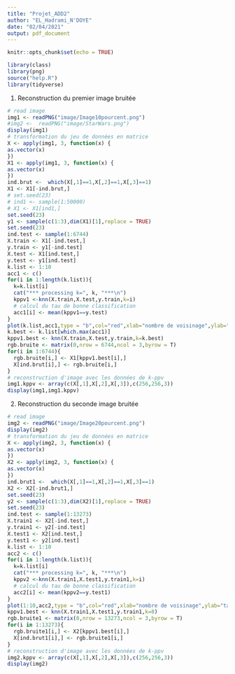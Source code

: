 ```yaml
---
title: "Projet_ADD2"
author: "EL_Hadrami_N'DOYE"
date: "02/04/2021"
output: pdf_document
---
```


```r
knitr::opts_chunk$set(echo = TRUE)
```

```r
library(class)
library(png)
source("help.R")
library(tidyverse)
```

1. Reconstruction du premier image bruitée

```r
# read image
img1 <- readPNG("image/Image10pourcent.png")
#img2 <-  readPNG("image/StarWars.png")
display(img1)
# transformation du jeu de données en matrice
X <- apply(img1, 3, function(x) {
as.vector(x)
})
X1 <- apply(img1, 3, function(x) {
as.vector(x)
})
ind.brut <-  which(X[,1]==1,X[,2]==1,X[,3]==1)
X1 <- X1[-ind.brut,]
# set.seed(23)
# ind1 <- sample(1:50000)
# X1 <- X1[ind1,]
set.seed(23)
y1 <- sample(c(1:3),dim(X1)[1],replace = TRUE)
set.seed(23)
ind.test <- sample(1:6744)
X.train <- X1[-ind.test,]
y.train <- y1[-ind.test]
X.test <- X1[ind.test,]
y.test <- y1[ind.test]
k.list <- 1:10
acc1 <- c()
for(i in 1:length(k.list)){
  k=k.list[i]
  cat("*** processing k=", k, "***\n")
  kppv1 <-knn(X.train,X.test,y.train,k=i)
  # calcul du tau de bonne classification
  acc1[i] <- mean(kppv1==y.test)
}
plot(k.list,acc1,type = "b",col="red",xlab="nombre de voisinage",ylab="taux de bonne classification",main="Repartition des scores en fonction du nombre de voisinage")
k.best <- k.list[which.max(acc1)]
kppv1.best <- knn(X.train,X.test,y.train,k=k.best)
rgb.bruite <- matrix(0,nrow = 6744,ncol = 3,byrow = T)
for(i in 1:6744){
  rgb.bruite[i,] <- X1[kppv1.best[i],]
  X[ind.brut[i],] <- rgb.bruite[i,] 
}
# reconstruction d'image avec les données de k-ppv
img1.kppv <- array(c(X[,1],X[,2],X[,3]),c(256,256,3))
display(img1,img1.kppv)
```

2. Reconstruction du seconde image bruitée

```r
# read image
img2 <- readPNG("image/Image20pourcent.png")
display(img2)
# transformation du jeu de données en matrice
X <- apply(img2, 3, function(x) {
as.vector(x)
})
X2 <- apply(img2, 3, function(x) {
as.vector(x)
})
ind.brut1 <-  which(X[,1]==1,X[,2]==1,X[,3]==1)
X2 <- X2[-ind.brut1,]
set.seed(23)
y2 <- sample(c(1:3),dim(X2)[1],replace = TRUE)
set.seed(23)
ind.test <- sample(1:13273)
X.train1 <- X2[-ind.test,]
y.train1 <- y2[-ind.test]
X.test1 <- X2[ind.test,]
y.test1 <- y2[ind.test]
k.list <- 1:10
acc2 <- c()
for(i in 1:length(k.list)){
  k=k.list[i]
  cat("*** processing k=", k, "***\n")
  kppv2 <-knn(X.train1,X.test1,y.train1,k=i)
  # calcul du tau de bonne classification
  acc2[i] <- mean(kppv2==y.test1)
}
plot(1:10,acc2,type = "b",col="red",xlab="nombre de voisinage",ylab="taux de bonne classification",main="Repartition des scores en fonction du nombre de voisinage")
kppv1.best <- knn(X.train1,X.test1,y.train1,k=8)
rgb.bruite1 <- matrix(0,nrow = 13273,ncol = 3,byrow = T)
for(i in 1:13273){
  rgb.bruite1[i,] <- X2[kppv1.best[i],]
  X[ind.brut1[i],] <- rgb.bruite1[i,]
}
# reconstruction d'image avec les données de k-ppv
img2.kppv <- array(c(X[,1],X[,2],X[,3]),c(256,256,3))
display(img2)
```


